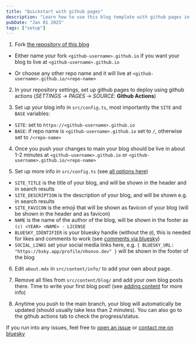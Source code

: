 ```yaml
---
title: "Quickstart with github pages"
description: "Learn how to use this blog template with github pages in about 5 minutes"
pubDate: "Jan 01 2025"
tags: ["setup"]
---
```


1. Fork [the repository of this blog](https://github.com/nhonvo/algo-blog) 

- Either name your fork `<github-username>.github.io` if you want your blog to live at `<github-username>.github.io` 

- Or choose any other repo name and it will live at `<github-username>.github.io/<repo-name>`

2. In your repository settings, set up github pages to deploy using github actions (_SETTINGS_ -> _PAGES_ -> _SOURCE_: **Github Actions**)

3. Set up your blog info in `src/config.ts`, most importantly the `SITE` and `BASE` variables:

- `SITE`: set to `https://<github-username>.github.io`
- `BASE`: if repo name is `<github-username>.github.io` set to `/`, otherwise set to `/<repo-name>`

4. Once you push your changes to main your blog should be live in about 1-2 minutes at 
`<github-username>.github.io` or `<github-username>.github.io/<repo-name>`

5. Set up more info in `src/config.ts` (see [all options here](../configuring-the-blog))

- `SITE_TITLE` is the title of your blog, and will be shown in the header and in search results
- `SITE_DESCRIPTION` is the description of your blog, and will be shown e.g. in search results
- `SITE_FAVICON` is the emoji that will be shown as favicon of your blog (will be shown in the header and as favicon)
- `NAME` is the name of the author of the blog, will be shown in the footer as `(c) <YEAR> <NAME> - LICENSE`
- `BLUESKY_IDENTIFIER` is your bluesky handle (without the `@`), this is needed for likes and comments to work 
(see [comments via bluesky](../comments-via-bluesky))
- `SOCIAL_LINKS` set your social media links here, e.g. `{ BLUESKY_URL: "https://bsky.app/profile/nhonvo.dev" }` 
will be shown in the footer of the blog

6. Edit `about.mdx` in `src/content/info/` to add your own about page.

7. Remove all files from `src/content/blog/` and add your own blog posts there. Time to write your first blog post! 
(see [adding content](../adding-content) for more info)

8. Anytime you push to the main branch, your blog will automatically be updated (should usually take less than 2 minutes). 
You can also go to the github actions tab to check the progress/status.

If you run into any issues, feel free to [open an issue](https://github.com/nhonvo/algo-blog/issues) or 
[contact me on bluesky](https://bsky.app/profile/nhonvo.dev)
